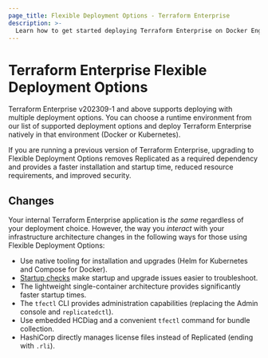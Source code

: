 ```yaml
---
page_title: Flexible Deployment Options - Terraform Enterprise
description: >-
  Learn how to get started deploying Terraform Enterprise on Docker Engine or Kubernetes.
---
```



# Terraform Enterprise Flexible Deployment Options

Terraform Enterprise v202309-1 and above supports deploying with multiple deployment options. You can choose a runtime environment from our list of supported deployment options and deploy Terraform Enterprise natively in that environment (Docker or Kubernetes).

If you are running a previous version of Terraform Enterprise, upgrading to Flexible Deployment Options removes Replicated as a required dependency and provides a faster installation and startup time, reduced resource requirements, and improved security.

## Changes

Your internal Terraform Enterprise application is _the same_ regardless of your deployment choice. However, the way you _interact_ with your infrastructure architecture changes in the following ways for those using Flexible Deployment Options:

- Use native tooling for installation and upgrades (Helm for Kubernetes and Compose for Docker).
- [Startup checks](/terraform/enterprise/flexible-deployments/monitoring/startup-checks) make startup and upgrade issues easier to troubleshoot.
- The lightweight single-container architecture provides significantly faster startup times.
-   The `tfectl` CLI provides administration capabilities (replacing the Admin console and `replicatedctl`).
- Use embedded HCDiag and a convenient `tfectl` command for bundle collection.
- HashiCorp directly manages license files instead of Replicated (ending with `.rli`).
